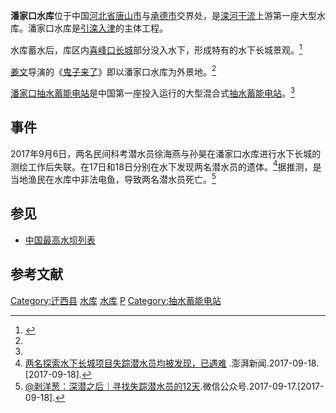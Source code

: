 {{Infobox Reservoir | 
|name                     = 潘家口水库
|nickname                 = 
|image                    = 
|image_caption            = 
|map                      = 
|map_caption              = 
|pushpin_map              = China
|pushpin_map_caption      = 潘家口水库在中国的位置
|code                     = BCA00000011
|class                    = 大（一）型水库
|location_of_reservoir    = [[河北省|河北省]][[唐山市|唐山市]]、[[承德市|承德市]]
|location_of_dam          = [[迁西县|迁西县]][[滦阳镇|滦阳镇]]
|inflow                   = 
|outflow                  = [[滦河|滦河]]
|catchment_area           = 33,700
|reservoir_area           = 67
|mean_depth               = 
|maximum_depth            = 80
|flood_level              = 
|normal_water_level       = 
|dead_water_level         = 
|water_quality            = 
|island                   = 
|maximum_storage_capacity = 29.3亿
|normal_storage_capacity  = 
|dead_storage_capacity    = 
|type_of_dam              = 
|elevation_of_dam         = 
|height_of_dam            = 107.5
|length_of_dam            = 1040
|width_of_dam             = 
|installed_capacity       = 150MW
|irrigated_area           = 
|start                    = 1975年10月
|complete                 = 1985年
|cost                     = 
|emigrate                 = 
|latd              = 40
|latm              = 23
|lats              = 20
|latNS             = N
|longd             = 118
|longm             = 16
|longs             = 49
|longEW            = E
|website           = 
|footnotes         = <ref>{{Cite web |url=http://www.china.com.cn/photo/txt/2009-01/05/content_17055189.htm |title=“迁西小三峡”潘家口水库 |access-date=2010-08-08 |archive-date=2016-03-04 |archive-url=https://web.archive.org/web/20160304194009/http://www.china.com.cn/photo/txt/2009-01/05/content_17055189.htm |dead-url=no }}</ref><ref>{{cite journal |title=潘家口水库枯水期月径流预报 |author=李杰友，许钦，丛黎明 等|journal=南水北调与水利科技 |year=2003 |volume= |issue= |pages= |url=http://www.cws.net.cn/Journal/nsbd/200304/11.html }}</ref><ref name="冯文琦">{{cite journal |title=我国抽水蓄能电站运行状况浅析 |author=冯文琦，边玮，郭希海 |journal=水电能源科学 |year=2008 |volume=26 |issue=1 |pages=154-156 |url=http://www.lw23.com/pdf_b71c0f9c-26e2-4277-8576-cdb0d2a979c8/lunwen.pdf }}{{dead link|date=2018年1月 |bot=InternetArchiveBot |fix-attempted=yes }}</ref>
}}
'''潘家口水库'''位于中国[[河北省|河北省]][[唐山市|唐山市]]与[[承德市|承德市]]交界处，是[[滦河|滦河]][[干流|干流]]上游第一座大型水库。潘家口水库是[[引滦入津工程|引滦入津]]的主体工程。

水库蓄水后，库区内[[喜峰口|喜峰口]][[长城|长城]]部分没入水下，形成特有的水下长城景观。<ref name="潘家口龙潜碧水">{{Cite web |url=http://sh.sina.com.cn/citylink/en/t/2009-06-23/170831301_2.html |title=《鬼子来了》选景地 潘家口龙潜碧水 |access-date=2010-10-01 |archive-date=2016-03-04 |archive-url=https://web.archive.org/web/20160304095946/http://sh.sina.com.cn/citylink/en/t/2009-06-23/170831301_2.html |dead-url=no }}</ref>

[[姜文|姜文]]导演的《[[鬼子来了|鬼子来了]]》即以潘家口水库为外景地。<ref name="潘家口龙潜碧水"/>

[[潘家口抽水蓄能电站|潘家口抽水蓄能电站]]是中国第一座投入运行的大型混合式[[抽水蓄能电站|抽水蓄能电站]]。<ref name="冯文琦"/>

== 事件 ==
2017年9月6日，两名民间科考潜水员徐海燕与孙昊在潘家口水库进行水下长城的测绘工作后失联。在17日和18日分别在水下发现两名潜水员的遗体。<ref>[http://www.thepaper.cn/newsDetail_forward_1797937 两名探索水下长城项目失踪潜水员均被发现，已遇难] {{Wayback|url=http://www.thepaper.cn/newsDetail_forward_1797937 |date=20190612101010 }}.澎湃新闻.2017-09-18.[2017-09-18].</ref>据推测，是当地渔民在水库中非法电鱼，导致两名潜水员死亡。<ref>[http://mp.weixin.qq.com/s?__biz=MzI2ODExNzg5OQ==&mid=2653614225&idx=1&sn=70b965d53d512f4a02455604243bf0b0 @剥洋葱：深潜之后｜寻找失踪潜水员的12天].微信公众号.2017-09-17.[2017-09-18].</ref>

== 参见 ==
* [[中国最高水坝列表|中国最高水坝列表]]

==参考文献==
{{reflist}}

[[Category:迁西县|Category:迁西县]]
[[Category:唐山地理|水库]]
[[Category:承德地理|水库]]
[[Category:河北水库|P]]
[[Category:抽水蓄能电站|Category:抽水蓄能电站]]